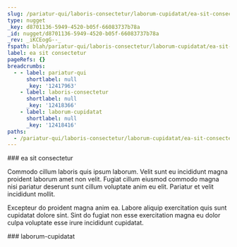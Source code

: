 ```yaml
---
slug: /pariatur-qui/laboris-consectetur/laborum-cupidatat/ea-sit-consectetur
type: nugget
_key: d8701136-5949-4520-b05f-66083737b78a
_id: nugget/d8701136-5949-4520-b05f-66083737b78a
_rev: _iKCEogG--_
fspath: blah/pariatur-qui/laboris-consectetur/laborum-cupidatat/ea-sit-consectetur.md
label: ea sit consectetur
pageRefs: {}
breadcrumbs:
  - - label: pariatur-qui
      shortlabel: null
      _key: '12417963'
    - label: laboris-consectetur
      shortlabel: null
      _key: '12418366'
    - label: laborum-cupidatat
      shortlabel: null
      _key: '12418416'
paths:
  - /pariatur-qui/laboris-consectetur/laborum-cupidatat/ea-sit-consectetur
---
```


<NuggetArea>
<Nugget slug="/pariatur-qui/laboris-consectetur/laborum-cupidatat/ea-sit-consectetur" type="nugget" _key="d8701136-5949-4520-b05f-66083737b78a" _id="nugget/d8701136-5949-4520-b05f-66083737b78a" _rev="_iKCEogG--_" fspath="blah/pariatur-qui/laboris-consectetur/laborum-cupidatat/ea-sit-consectetur.md" label="ea sit consectetur" paths="/pariatur-qui/laboris-consectetur/laborum-cupidatat/ea-sit-consectetur">
<NuggetBody>
### ea sit consectetur

Commodo cillum laboris quis ipsum laborum. Velit sunt eu incididunt magna proident laborum amet non velit. Fugiat cillum eiusmod commodo magna nisi pariatur deserunt sunt cillum voluptate anim eu elit. Pariatur et velit incididunt mollit.

Excepteur do proident magna anim ea. Labore aliquip exercitation quis sunt cupidatat dolore sint. Sint do fugiat non esse exercitation magna eu dolor culpa voluptate esse irure incididunt cupidatat.

</NuggetBody>
<Breadcrumbs>
<Crumbs>
<Crumb _key="12417963" label="pariatur-qui" /><Crumb _key="12418366" label="laboris-consectetur" /><Crumb _key="12418416" label="laborum-cupidatat" />
</Crumbs>
</Breadcrumbs>
</Nugget>

<NuggetsInbound>
</NuggetsInbound>
<NuggetsOutbound>
</NuggetsOutbound>
</NuggetArea>
<PassagesInbound>
<Passage direction="inbound" type="passage" _key="12418416" _id="passage/12418416" _rev="_iKCEog---_" label="laborum-cupidatat" passage="laborum-cupidatat" fspath="blah/pariatur-qui/laboris-consectetur/laborum-cupidatat" paths="/pariatur-qui/laboris-consectetur/laborum-cupidatat" slug="/pariatur-qui/laboris-consectetur/laborum-cupidatat">
<NuggetBody>
### laborum-cupidatat

</NuggetBody>
<Breadcrumbs>
<Crumbs>
<Crumb _key="12417963" label="pariatur-qui" /><Crumb _key="12418366" label="laboris-consectetur" />
</Crumbs>
</Breadcrumbs>
</Passage>

</PassagesInbound>
<PassagesOutbound>
</PassagesOutbound>